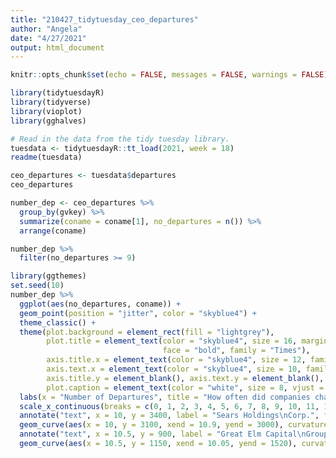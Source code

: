 ```yaml
---
title: "210427_tidytuesday_ceo_departures"
author: "Angela"
date: "4/27/2021"
output: html_document
---
```


```r
knitr::opts_chunk$set(echo = FALSE, messages = FALSE, warnings = FALSE)
```

```r
library(tidytuesdayR)
library(tidyverse)
library(vioplot)
library(gghalves)
```

```r
# Read in the data from the tidy tuesday library.
tuesdata <- tidytuesdayR::tt_load(2021, week = 18)
readme(tuesdata)
```


```r
ceo_departures <- tuesdata$departures
ceo_departures
```

```r
number_dep <- ceo_departures %>%
  group_by(gvkey) %>%
  summarize(coname = coname[1], no_departures = n()) %>%
  arrange(coname)
```

```r
number_dep %>%
  filter(no_departures >= 9)
```


```r
library(ggthemes)
set.seed(10)
number_dep %>%
  ggplot(aes(no_departures, coname)) +
  geom_point(position = "jitter", color = "skyblue4") +
  theme_classic() +
  theme(plot.background = element_rect(fill = "lightgrey"),
        plot.title = element_text(color = "skyblue4", size = 16, margin = margin(t = 8, b = 6), 
                                  face = "bold", family = "Times"),
        axis.title.x = element_text(color = "skyblue4", size = 12, family = "Times"), 
        axis.text.x = element_text(color = "skyblue4", size = 10, family = "Times"), 
        axis.title.y = element_blank(), axis.text.y = element_blank(), axis.ticks = element_blank(), 
        plot.caption = element_text(color = "white", size = 8, vjust = 5.8, family = "Sans"),) +
  labs(x = "Number of Departures", title = "How often did companies change their CEO between 2000 and 2018?") +
  scale_x_continuous(breaks = c(0, 1, 2, 3, 4, 5, 6, 7, 8, 9, 10, 11, 12), labels = c(0, 1, 2, 3, 4, 5, 6, 7, 8, 9, 10, 11, 12)) +
  annotate("text", x = 10, y = 3400, label = "Sears Holdings\nCorp.", family = "Times") +
  geom_curve(aes(x = 10, y = 3100, xend = 10.9, yend = 3000), curvature = .4, arrow = arrow(length = unit(0.03, "npc"))) +
  annotate("text", x = 10.5, y = 900, label = "Great Elm Capital\nGroup Inc.", family = "Times") +
  geom_curve(aes(x = 10.5, y = 1150, xend = 10.05, yend = 1520), curvature = .4, arrow = arrow(length = unit(0.03, "npc")))
  

```


```r
```


```r
```


```r
```

